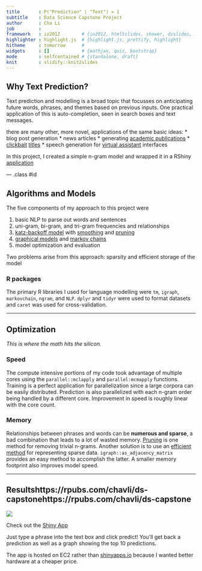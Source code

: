 ```yaml
---
title       : P("Prediction" | "Text") = 1
subtitle    : Data Science Capstone Project
author      : Cha Li
job         : 
framework   : io2012        # {io2012, html5slides, shower, dzslides, ...}
highlighter : highlight.js  # {highlight.js, prettify, highlight}
hitheme     : tomorrow      # 
widgets     : []            # {mathjax, quiz, bootstrap}
mode        : selfcontained # {standalone, draft}
knit        : slidify::knit2slides
---
```


## Why Text Prediction?
Text prediction and modelling is a broad topic that focusses on anticipating future words, phrases, and themes
based on previous inputs. One practical application of this is auto-completion, seen in search boxes
and text messages.

there are many other, more novel, applications of the same basic ideas:
* blog post generation
* news articles
* generating [academic publications](https://pdos.csail.mit.edu/archive/scigen/)
* [clickbait](https://en.wikipedia.org/wiki/Clickbait) [titles](http://community.usvsth3m.com/generator/clickbait-headline-generator)
* speech generation for [virtual assistant](http://www.nytimes.com/2016/01/28/technology/personaltech/siri-alexa-and-other-virtual-assistants-put-to-the-test.html) interfaces

In this project, I created a simple n-gram model and wrapped it in a RShiny [application](www.google.com)

--- .class #id 

## Algorithms and Models
The five components of my approach to this project were

1. basic NLP to parse out words and sentences
2. uni-gram, bi-gram, and tri-gram frequencies and relationships
3. [katz-backoff model](https://en.wikipedia.org/wiki/Katz%27s_back-off_model) with [smoothing](http://nlp.stanford.edu/~wcmac/papers/20050421-smoothing-tutorial.pdf) and [pruning](https://pdfs.semanticscholar.org/2905/3eab305c2b585bcfbb713243b05646e7d62d.pdf)
4. [graphical models](https://en.wikipedia.org/wiki/Graphical_model) and [markov chains](https://en.wikipedia.org/wiki/Markov_chain) 
5. model optimization and evaluation

Two problems arise from this approach: sparsity and efficient storage of the model

### R packages

The primary R libraries I used for language modelling were `tm`, `igraph`, `markovchain`, `ngram`, and `NLP`. 
`dplyr` and `tidyr` were used to format datasets and `caret` was used for cross-validation.

--- 

## Optimization
_This is where the math hits the silicon._

### Speed
The compute intensive portions of my code took advantage of multiple cores using the `parallel::mclapply` 
and `parallel:mcmapply` functions. Training is a perfect application for parallelization since a large 
corpora can be easily distributed. Prediction is also parallelized with each n-gram order being 
handled by a different core. Improvement in speed is roughly linear with the core count.

### Memory
Relationships between phrases and words can be **numerous and sparse**, a bad combination that leads
to a lot of wasted memory. [Pruning](https://pdfs.semanticscholar.org/2905/3eab305c2b585bcfbb713243b05646e7d62d.pdf)
is one method for removing trivial n-grams. Another solution is to use an [efficient method](https://en.wikipedia.org/wiki/Sparse_matrix#Storing_a_sparse_matrix) for representing sparse data. 
`igraph::as_adjacency_matrix` provides an easy method to accomplish the latter. A smaller memory 
footprint also improves model speed.

--- 

## Resultshttps://rpubs.com/chavli/ds-capstonehttps://rpubs.com/chavli/ds-capstone
![](images/shiny_app.png)

Check out the [Shiny App](http://ec2-54-183-164-123.us-west-1.compute.amazonaws.com/text-prediction/)

Just type a phrase into the text box and click predict! You'll get back a prediction as well as a
graph showing the top 10 predictions.

The app is hosted on EC2 rather than [shinyapps.io](http://www.shinyapps.io/) because I wanted
better hardware at a cheaper price.

